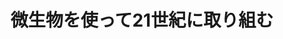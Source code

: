 ﻿---
title: "微生物を使って21世紀に取り組む"
category: "環境・社会理工学院"
vol: 15
interviewee: "正田 誠 "
url: ""
tags: ["生物","微生物"]
pdf: "15-4.pdf"
career: ""
pdfurl: "15-4/15-4.pdf"
preface: ""
---

